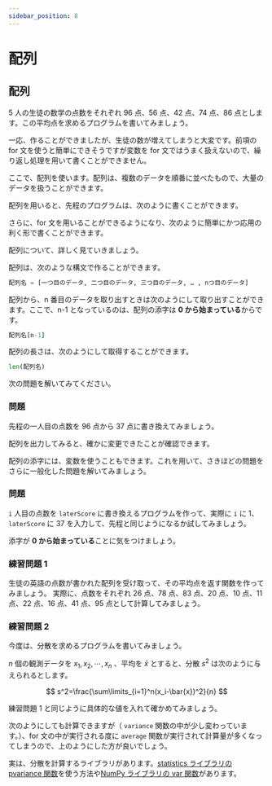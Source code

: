 ```yaml
---
sidebar_position: 8
---
```



# 配列

## 配列

5 人の生徒の数学の点数をそれぞれ 96 点、56 点、42 点、74 点、86 点とします。この平均点を求めるプログラムを書いてみましょう。

<ViewSource path="_samples/average.ipynb" />

一応、作ることができましたが、生徒の数が増えてしまうと大変です。前項の for 文を使うと簡単にできそうですが変数を for 文ではうまく扱えないので、繰り返し処理を用いて書くことができません。

ここで、配列を使います。配列は、複数のデータを順番に並べたもので、大量のデータを扱うことができます。

配列を用いると、先程のプログラムは、次のように書くことができます。

<ViewSource path="_samples/average2.ipynb" />

さらに、for 文を用いることができるようになり、次のように簡単にかつ応用の利く形で書くことができます。

<ViewSource path="_samples/average3.ipynb" />

配列について、詳しく見ていきましょう。

配列は、次のような構文で作ることができます。

```python
配列名 = [一つ目のデータ, 二つ目のデータ, 三つ目のデータ, … , nつ目のデータ]
```

配列から、n 番目のデータを取り出すときは次のようにして取り出すことができます。ここで、n-1 となっているのは、配列の添字は **0 から始まっている**からです。

```python
配列名[n-1]
```

配列の長さは、次のようにして取得することができます。

```python
len(配列名)
```

次の問題を解いてみてください。

### 問題

先程の一人目の点数を 96 点から 37 点に書き換えてみましょう。

<Answer>
<ViewSource path="_samples/change.ipynb" />

配列を出力してみると、確かに変更できたことが確認できます。

<ViewSource path="_samples/change2.ipynb" />
</Answer>

配列の添字には、変数を使うこともできます。これを用いて、さきほどの問題をさらに一般化した問題を解いてみましょう。

### 問題

`i` 人目の点数を `laterScore` に書き換えるプログラムを作って、実際に `i` に 1、`laterScore` に 37 を入力して、先程と同じようになるか試してみましょう。

<Answer>

添字が **0 から始まっている**ことに気をつけましょう。

<ViewSource path="_samples/change3.ipynb" />
</Answer>

### 練習問題 1

生徒の英語の点数が書かれた配列を受け取って、その平均点を返す関数を作ってみましょう。
実際に、点数をそれぞれ 26 点、78 点、83 点、20 点、10 点、11 点、22 点、16 点、41 点、95 点として計算してみましょう。

<Answer>
  <ViewSource path="_samples/average10.ipynb" />
</Answer>

### 練習問題 2

今度は、分散を求めるプログラムを書いてみましょう。

$n$ 個の観測データを $x_1,x_2,\cdots,x_n$ 、平均を $\bar{x}$ とすると、分散 $s^2$ は次のように与えられるとします。

$$
s^2=\frac{\sum\limits_{i=1}^n(x_i-\bar{x})^2}{n}
$$

練習問題 1 と同じように具体的な値を入れて確かめてみましょう。

<Answer>
<ViewSource path="_samples/variance.ipynb" />

次のようにしても計算できますが（ `variance` 関数の中が少し変わっています。）、for 文の中が実行される度に `average` 関数が実行されて計算量が多くなってしまうので、上のようにした方が良いでしょう。

<ViewSource path="_samples/variance2.ipynb" />

実は、分散を計算するライブラリがあります。[statistics ライブラリの pvariance 関数](https://docs.python.org/ja/3/library/statistics.html#statistics.pvariance)を使う方法や[NumPy ライブラリの var 関数](https://numpy.org/doc/stable/reference/generated/numpy.var.html)があります。

<ViewSource path="_samples/variance_statistics.ipynb" />

<ViewSource path="_samples/variance_numpy.ipynb" />

</Answer>
